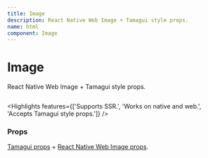 ```yaml
---
title: Image
description: React Native Web Image + Tamagui style props.
name: html
component: Image
---
```


# Image

<Description>React Native Web Image + Tamagui style props.</Description>

<HeroContainer>
  <ImageDemo />
</HeroContainer>

```jsx hero template=Image

```

<Highlights
  features={['Supports SSR.', 'Works on native and web.', 'Accepts Tamagui style props.']}
/>

### Props

[Tamagui props](/docs/intro/props) + [React Native Web Image props](https://necolas.github.io/react-native-web/docs/image/).

